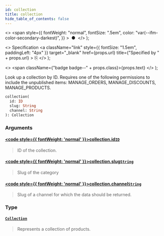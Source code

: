 ```yaml
---
id: collection
title: collection
hide_table_of_contents: false
---
```


  <>
    <span
      style={{
        fontWeight: "normal",
        fontSize: ".5em",
        color: "var(--ifm-color-secondary-darkest)",
      }}
    >
      &nbsp;●&nbsp;
    </span>
  </>
);

  <>
    Specification
    <a
      className="link"
      style={{ fontSize: "1.5em", paddingLeft: "4px" }}
      target="\_blank"
      href={props.url}
      title={"Specified by " + props.url}
    >
      ⎘
    </a>
  </>
);

  <>
    <span className={"badge badge--" + props.class}>{props.text}</span>
  </>
);

Look up a collection by ID. Requires one of the following permissions to include the unpublished items: MANAGE_ORDERS, MANAGE_DISCOUNTS, MANAGE_PRODUCTS.

```graphql
collection(
  id: ID
  slug: String
  channel: String
): Collection
```

### Arguments

#### [<code style={{ fontWeight: 'normal' }}>collection.<b>id</b></code>](#)<Bullet />[`ID`](../../../storefront/miscellaneous/scalars/id) <Badge class="secondary" text="scalar"/>

> ID of the collection.

#### [<code style={{ fontWeight: 'normal' }}>collection.<b>slug</b></code>](#)<Bullet />[`String`](../../../storefront/miscellaneous/scalars/string) <Badge class="secondary" text="scalar"/>

> Slug of the category

#### [<code style={{ fontWeight: 'normal' }}>collection.<b>channel</b></code>](#)<Bullet />[`String`](../../../storefront/miscellaneous/scalars/string) <Badge class="secondary" text="scalar"/>

> Slug of a channel for which the data should be returned.

### Type

#### [`Collection`](../../../storefront/products/objects/collection) <Badge class="secondary" text="object"/>

> Represents a collection of products.
